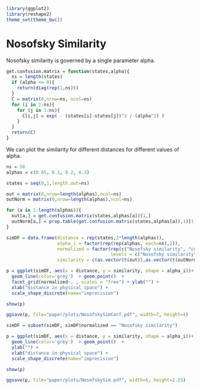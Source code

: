 ```r
library(ggplot2)
library(reshape2)
theme_set(theme_bw())
```

Nosofsky Similarity
===================

Nosofsky similarity is governed by a single parameter alpha.

```r
get.confusion.matrix = function(states,alpha){
  ns = length(states)
  if (alpha <= 0){
    return(diag(rep(1,ns)))
  }
  C = matrix(0,nrow=ns, ncol=ns)
  for (i in 1:ns){
    for (j in 1:ns){
      C[i,j] = exp( - (states[i]-states[j])^2 / (alpha^2) )
    }
  }
  return(C)
}
```

We can plot the similarity for different distances for different values of alpha.

```r
ns = 50
alphas = c(0.05, 0.1, 0.2, 0.3)

states = seq(0,1,length.out=ns)

out = matrix(0,nrow=length(alphas),ncol=ns)
outNorm = matrix(0,nrow=length(alphas),ncol=ns)

for (a in 1:length(alphas)){
  out[a,] = get.confusion.matrix(states,alphas[a])[1,]
  outNorm[a,] = prop.table(get.confusion.matrix(states,alphas[a]),1)[1,]
}

simDF = data.frame(distance = rep(states,2*length(alphas)),
                   alpha_i = factor(rep(rep(alphas, each=ns),2)),
                   normalized = factor(rep(c("Nosofsky similarity", "confusion probability"),each=ns*length(alphas)),
                                       levels = c("Nosofsky similarity", "confusion probability")),
                   similarity = c(as.vector(t(out)),as.vector(t(outNorm)))  )

p = ggplot(simDF, aes(x = distance, y = similarity, shape = alpha_i))+
  geom_line(color='grey')  + geom_point()  + 
  facet_grid(normalized~. , scales = "free") + ylab("") + 
  xlab("distance in physical space") +
  scale_shape_discrete(name="imprecision")

show(p)

ggsave(p, file="paper/plots/NosofskySimConf.pdf", width=7, height=4)

simDF = subset(simDF, simDF$normalized == "Nosofsky similarity")

p = ggplot(simDF, aes(x = distance, y = similarity, shape = alpha_i))+
  geom_line(color='grey')  + geom_point()  + 
  ylab("") + 
  xlab("distance in physical space") +
  scale_shape_discrete(name="imprecision")

show(p)

ggsave(p, file="paper/plots/NosofskySim.pdf", width=6, height=2.25)

```


